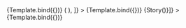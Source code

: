 
<Meta title="Button MDX" component={Button} />


<Canvas withSource="open">
  <Story name="Works" args={{ primary: true, label: "Code example works" }}>
    {Template.bind({})}
  </Story>
</Canvas>

<Canvas withSource="open">
  <Story
    name="No Display Name"
    args={{ primary: true, label: "No Display Name" }}
    decorators={[
      (Story) => (
        <IntlProvider locale="en">
          <Story />
        </IntlProvider>
      ),
    ]}
  >
    {Template.bind({})}
  </Story>
</Canvas>

<Canvas withSource="open">
  <Story
    name="Story function"
    args={{ primary: true, label: "MDXCreateElement" }}
    decorators={[(Story) => <IntlProvider locale="en">{Story()}</IntlProvider>]}
  >
    {Template.bind({})}
  </Story>
</Canvas>
